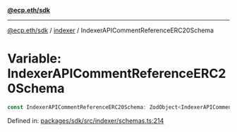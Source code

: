 [**@ecp.eth/sdk**](../../index.mdx)

***

[@ecp.eth/sdk](/sdk-reference/index.mdx) / [indexer](/sdk-reference/indexer/index.mdx) / IndexerAPICommentReferenceERC20Schema

# Variable: IndexerAPICommentReferenceERC20Schema

```ts
const IndexerAPICommentReferenceERC20Schema: ZodObject<IndexerAPICommentReferenceERC20SchemaType>;
```

Defined in: [packages/sdk/src/indexer/schemas.ts:214](https://github.com/ecp-eth/comments-monorepo/blob/main/packages/sdk/src/indexer/schemas.ts#L214)
